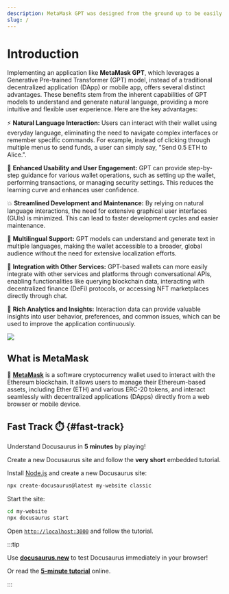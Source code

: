 ```yaml
---
description: MetaMask GPT was designed from the ground up to be easily used to get your wallet.
slug: /
---
```


# Introduction

Implementing an application like **MetaMask GPT**, which leverages a Generative Pre-trained Transformer (GPT) model, instead of a traditional decentralized application (DApp) or mobile app, offers several distinct advantages. These benefits stem from the inherent capabilities of GPT models to understand and generate natural language, providing a more intuitive and flexible user experience. Here are the key advantages:

⚡️ **Natural Language Interaction:** Users can interact with their wallet using everyday language, eliminating the need to navigate complex interfaces or remember specific commands. For example, instead of clicking through multiple menus to send funds, a user can simply say, "Send 0.5 ETH to Alice.".

💸 **Enhanced Usability and User Engagement:** GPT can provide step-by-step guidance for various wallet operations, such as setting up the wallet, performing transactions, or managing security settings. This reduces the learning curve and enhances user confidence.

💥 **Streamlined Development and Maintenance:** By relying on natural language interactions, the need for extensive graphical user interfaces (GUIs) is minimized. This can lead to faster development cycles and easier maintenance.

💅 **Multilingual Support:** GPT models can understand and generate text in multiple languages, making the wallet accessible to a broader, global audience without the need for extensive localization efforts.

🧐 **Integration with Other Services:** GPT-based wallets can more easily integrate with other services and platforms through conversational APIs, enabling functionalities like querying blockchain data, interacting with decentralized finance (DeFi) protocols, or accessing NFT marketplaces directly through chat.

💅 **Rich Analytics and Insights:** Interaction data can provide valuable insights into user behavior, preferences, and common issues, which can be used to improve the application continuously.

![](/img/slash-introducing.svg)

## What is MetaMask

🦖 **[MetaMask](https://metamask.io/)** is a software cryptocurrency wallet used to interact with the Ethereum blockchain. It allows users to manage their Ethereum-based assets, including Ether (ETH) and various ERC-20 tokens, and interact seamlessly with decentralized applications (DApps) directly from a web browser or mobile device.

## Fast Track ⏱️ {#fast-track}

Understand Docusaurus in **5 minutes** by playing!

Create a new Docusaurus site and follow the **very short** embedded tutorial.

Install [Node.js](https://nodejs.org/en/download/) and create a new Docusaurus site:

```bash
npx create-docusaurus@latest my-website classic
```

Start the site:

```bash
cd my-website
npx docusaurus start
```

Open [`http://localhost:3000`](http://localhost:3000) and follow the tutorial.

:::tip

Use **[docusaurus.new](https://docusaurus.new)** to test Docusaurus immediately in your browser!

Or read the **[5-minute tutorial](https://tutorial.docusaurus.io)** online.

:::

